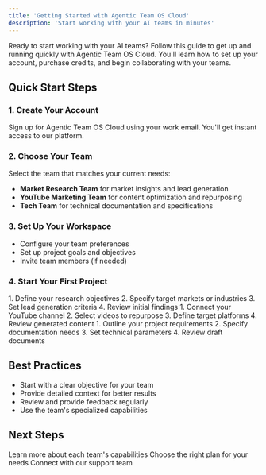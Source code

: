 ```yaml
---
title: 'Getting Started with Agentic Team OS Cloud'
description: 'Start working with your AI teams in minutes'
---
```


Ready to start working with your AI teams? Follow this guide to get up and running quickly with Agentic Team OS Cloud. You'll learn how to set up your account, purchase credits, and begin collaborating with your teams.

## Quick Start Steps

### 1. Create Your Account
Sign up for Agentic Team OS Cloud using your work email. You'll get instant access to our platform.

### 2. Choose Your Team
Select the team that matches your current needs:
- **Market Research Team** for market insights and lead generation
- **YouTube Marketing Team** for content optimization and repurposing
- **Tech Team** for technical documentation and specifications

### 3. Set Up Your Workspace
- Configure your team preferences
- Set up project goals and objectives
- Invite team members (if needed)

### 4. Start Your First Project

<AccordionGroup>
  <Accordion title="Market Research Team">
    1. Define your research objectives
    2. Specify target markets or industries
    3. Set lead generation criteria
    4. Review initial findings
  </Accordion>
  
  <Accordion title="YouTube Marketing Team">
    1. Connect your YouTube channel
    2. Select videos to repurpose
    3. Define target platforms
    4. Review generated content
  </Accordion>
  
  <Accordion title="Tech Team">
    1. Outline your project requirements
    2. Specify documentation needs
    3. Set technical parameters
    4. Review draft documents
  </Accordion>
</AccordionGroup>

## Best Practices

- Start with a clear objective for your team
- Provide detailed context for better results
- Review and provide feedback regularly
- Use the team's specialized capabilities

## Next Steps

<CardGroup>
  <Card title="Explore Teams" icon="users" href="/cloud/teams/market-research">
    Learn more about each team's capabilities
  </Card>
  <Card title="View Pricing" icon="credit-card" href="/cloud/pricing">
    Choose the right plan for your needs
  </Card>
  <Card title="Get Support" icon="headset" href="/cloud/support">
    Connect with our support team
  </Card>
</CardGroup> 